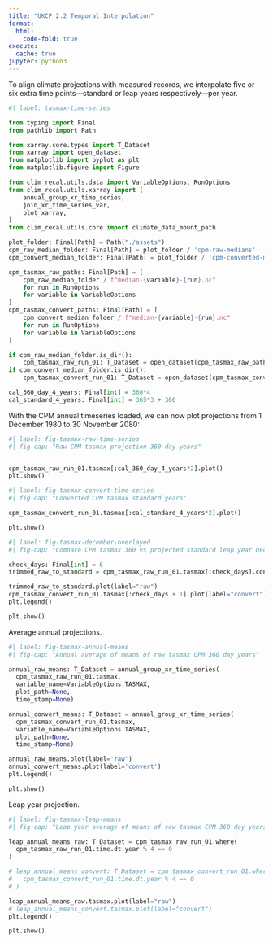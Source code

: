 ```yaml
---
title: "UKCP 2.2 Temporal Interpolation"
format:
  html:
    code-fold: true
execute:
  cache: true
jupyter: python3
---
```


To align climate projections with measured records, we interpolate five or six extra time points---standard or leap years respectively---per year.

```python
#| label: tasmax-time-series

from typing import Final
from pathlib import Path

from xarray.core.types import T_Dataset
from xarray import open_dataset
from matplotlib import pyplot as plt
from matplotlib.figure import Figure

from clim_recal.utils.data import VariableOptions, RunOptions
from clim_recal.utils.xarray import (
    annual_group_xr_time_series,
    join_xr_time_series_var,
    plot_xarray,
)
from clim_recal.utils.core import climate_data_mount_path

plot_folder: Final[Path] = Path("./assets")
cpm_raw_median_folder: Final[Path] = plot_folder / 'cpm-raw-medians'
cpm_convert_median_folder: Final[Path] = plot_folder / 'cpm-converted-medians'

cpm_tasmax_raw_paths: Final[Path] = [
    cpm_raw_median_folder / f"median-{variable}-{run}.nc"
    for run in RunOptions
    for variable in VariableOptions
]
cpm_tasmax_convert_paths: Final[Path] = [
    cpm_convert_median_folder / f"median-{variable}-{run}.nc"
    for run in RunOptions
    for variable in VariableOptions
]

if cpm_raw_median_folder.is_dir():
    cpm_tasmax_raw_run_01: T_Dataset = open_dataset(cpm_tasmax_raw_paths[0])
if cpm_convert_median_folder.is_dir():
    cpm_tasmax_convert_run_01: T_Dataset = open_dataset(cpm_tasmax_convert_paths[0])

cal_360_day_4_years: Final[int] = 360*4
cal_standard_4_years: Final[int] = 365*3 + 366
```

With the CPM annual timeseries loaded, we can now plot projections from 1 December 1980 to 30 November 2080:

```python
#| label: fig-tasmax-raw-time-series
#| fig-cap: "Raw CPM tasmax projection 360 day years"


cpm_tasmax_raw_run_01.tasmax[:cal_360_day_4_years*2].plot()
plt.show()
```

```python
#| label: fig-tasmax-convert-time-series
#| fig-cap: "Converted CPM tasmax standard years"

cpm_tasmax_convert_run_01.tasmax[:cal_standard_4_years*2].plot()

plt.show()
```

```python
#| label: fig-tasmax-december-overlayed
#| fig-cap: "Compare CPM tasmax 360 vs projected standard leap year December"

check_days: Final[int] = 6
trimmed_raw_to_standard = cpm_tasmax_raw_run_01.tasmax[:check_days].convert_calendar('standard', align_on="year")

trimmed_raw_to_standard.plot(label="raw")
cpm_tasmax_convert_run_01.tasmax[:check_days + 1].plot(label="convert")
plt.legend()

plt.show()
```

Average annual projections.

```python
#| label: fig-tasmax-annual-means
#| fig-cap: "Annual average of means of raw tasmax CPM 360 day years"

annual_raw_means: T_Dataset = annual_group_xr_time_series(
  cpm_tasmax_raw_run_01.tasmax,
  variable_name=VariableOptions.TASMAX,
  plot_path=None,
  time_stamp=None)

annual_convert_means: T_Dataset = annual_group_xr_time_series(
  cpm_tasmax_convert_run_01.tasmax,
  variable_name=VariableOptions.TASMAX,
  plot_path=None,
  time_stamp=None)

annual_raw_means.plot(label='raw')
annual_convert_means.plot(label='convert')
plt.legend()

plt.show()
```

Leap year projection.
```python
#| label: fig-tasmax-leap-means
#| fig-cap: "Leap year average of means of raw tasmax CPM 360 day years"

leap_annual_means_raw: T_Dataset = cpm_tasmax_raw_run_01.where(
  cpm_tasmax_raw_run_01.time.dt.year % 4 == 0
)

# leap_annual_means_convert: T_Dataset = cpm_tasmax_convert_run_01.where(
#   cpm_tasmax_convert_run_01.time.dt.year % 4 == 0
# )

leap_annual_means_raw.tasmax.plot(label="raw")
# leap_annual_means_convert.tasmax.plot(label="convert")
plt.legend()

plt.show()
```

